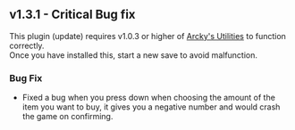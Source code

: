 ## v1.3.1 - Critical Bug fix

<Callout type="attention">This plugin (update) requires v1.0.3 or higher of [Arcky's Utilities](https://drive.google.com/file/d/19xrRavd1CpbC0p1UQtOUZzuEeHL_WHB5/view?usp=sharing) to function correctly.<br/> 
Once you have installed this, start a new save to avoid malfunction.</Callout>

### Bug Fix 
- Fixed a bug when you press down when choosing the amount of the item you want to buy, it gives you a negative number and would crash the game on confirming.